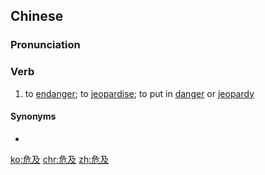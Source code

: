 ==Chinese==
{{zh-forms}}

===Pronunciation===
{{zh-pron
|m=危jí
|c=ngai4 kap6
|mn=gûi-ki̍p
|cat=v
}}

===Verb===
{{zh-verb}}

# to [[endanger]]; to [[jeopardise]]; to put in [[danger]] or [[jeopardy]]
#: {{zh-x|危及 到 某人 的 生命|to '''endanger''' someone's life}}

====Synonyms====
* {{zh-l|危害}}

[[ko:危及]]
[[chr:危及]]
[[zh:危及]]
